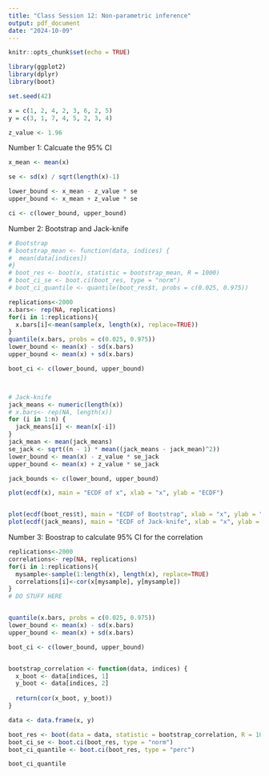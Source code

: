```yaml
---
title: "Class Session 12: Non-parametric inference"
output: pdf_document
date: "2024-10-09"
---
```


```r
knitr::opts_chunk$set(echo = TRUE)

library(ggplot2) 
library(dplyr)
library(boot)

set.seed(42)
```


```r
x = c(1, 2, 4, 2, 3, 6, 2, 5)
y = c(3, 1, 7, 4, 5, 2, 3, 4)

z_value <- 1.96
```

Number 1: Calcuate the 95% CI

```r

x_mean <- mean(x)

se <- sd(x) / sqrt(length(x)-1)

lower_bound <- x_mean - z_value * se
upper_bound <- x_mean + z_value * se

ci <- c(lower_bound, upper_bound)
```

Number 2: Bootstrap and Jack-knife

```r

# Bootstrap
# bootstrap_mean <- function(data, indices) {
#  mean(data[indices])
#}
# boot_res <- boot(x, statistic = bootstrap_mean, R = 1000)
# boot_ci_se <- boot.ci(boot_res, type = "norm")
# boot_ci_quantile <- quantile(boot_res$t, probs = c(0.025, 0.975))

replications<-2000
x.bars<- rep(NA, replications)
for(i in 1:replications){
  x.bars[i]<-mean(sample(x, length(x), replace=TRUE))
}
quantile(x.bars, probs = c(0.025, 0.975))
lower_bound <- mean(x) - sd(x.bars)
upper_bound <- mean(x) + sd(x.bars)

boot_ci <- c(lower_bound, upper_bound)



# Jack-knife
jack_means <- numeric(length(x)) 
# x.bars<- rep(NA, length(x))
for (i in 1:n) {
  jack_means[i] <- mean(x[-i]) 
}
jack_mean <- mean(jack_means)
se_jack <- sqrt((n - 1) * mean((jack_means - jack_mean)^2))
lower_bound <- mean(x) - z_value * se_jack
upper_bound <- mean(x) + z_value * se_jack

jack_bounds <- c(lower_bound, upper_bound)

plot(ecdf(x), main = "ECDF of x", xlab = "x", ylab = "ECDF")


plot(ecdf(boot_res$t), main = "ECDF of Bootstrap", xlab = "x", ylab = "ECDF")
plot(ecdf(jack_means), main = "ECDF of Jack-knife", xlab = "x", ylab = "ECDF")

```
Number 3: Boostrap to calculate 95% CI for the correlation

```r
replications<-2000
correlations<- rep(NA, replications)
for(i in 1:replications){
  mysample<-sample(1:length(x), length(x), replace=TRUE)
  correlations[i]<-cor(x[mysample], y[mysample])
}
# DO STUFF HERE


quantile(x.bars, probs = c(0.025, 0.975))
lower_bound <- mean(x) - sd(x.bars)
upper_bound <- mean(x) + sd(x.bars)

boot_ci <- c(lower_bound, upper_bound)


bootstrap_correlation <- function(data, indices) {
  x_boot <- data[indices, 1]
  y_boot <- data[indices, 2]
  
  return(cor(x_boot, y_boot))
}

data <- data.frame(x, y)

boot_res <- boot(data = data, statistic = bootstrap_correlation, R = 1000)
boot_ci_se <- boot.ci(boot_res, type = "norm")
boot_ci_quantile <- boot.ci(boot_res, type = "perc")

boot_ci_quantile
```


